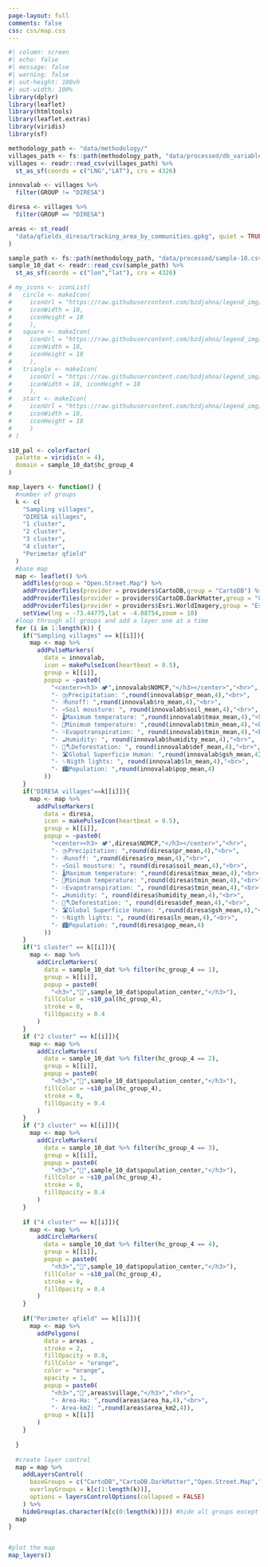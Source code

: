 ```yaml
---
page-layout: full
comments: false
css: css/map.css
---
```


```r
#| column: screen
#| echo: false
#| message: false
#| warning: false
#| out-height: 100vh
#| out-width: 100%
library(dplyr)
library(leaflet)
library(htmltools)
library(leaflet.extras)
library(viridis)
library(sf)

methodology_path <- "data/methodology/"
villages_path <- fs::path(methodology_path, "data/processed/db_variables.csv")
villages <- readr::read_csv(villages_path) %>% 
  st_as_sf(coords = c("LNG","LAT"), crs = 4326)

innovalab <- villages %>% 
  filter(GROUP != "DIRESA")

diresa <- villages %>% 
  filter(GROUP == "DIRESA")

areas <- st_read(
  "data/qfields_diresa/tracking_area_by_communities.gpkg", quiet = TRUE
)

sample_path <- fs::path(methodology_path, "data/processed/sample-10.csv")
sample_10_dat <- readr::read_csv(sample_path) %>% 
  st_as_sf(coords = c("lon","lat"), crs = 4326)

# my_icons <- iconList(
#   circle <- makeIcon(
#     iconUrl = "https://raw.githubusercontent.com/bzdjahna/legend_img/41d55a5a0a304e4faa6b6458a0a319aad72e1586/1circle.svg",
#     iconWidth = 18,
#     iconHeight = 18
#     ),
#   square <- makeIcon(
#     iconUrl = "https://raw.githubusercontent.com/bzdjahna/legend_img/41d55a5a0a304e4faa6b6458a0a319aad72e1586/3square.svg",
#     iconWidth = 18,
#     iconHeight = 18
#     ),
#   triangle <- makeIcon(
#     iconUrl = "https://raw.githubusercontent.com/bzdjahna/legend_img/41d55a5a0a304e4faa6b6458a0a319aad72e1586/2triangle.svg",
#     iconWidth = 18, iconHeight = 18
#     ),
#   start <- makeIcon(
#     iconUrl = "https://raw.githubusercontent.com/bzdjahna/legend_img/41d55a5a0a304e4faa6b6458a0a319aad72e1586/4star.svg",
#     iconWidth = 18,
#     iconHeight = 18
#     )
# )

s10_pal <- colorFactor(
  palette = viridis(n = 4),
  domain = sample_10_dat$hc_group_4
)

map_layers <- function() {
  #number of groups
  k <- c(
    "Sampling villages",
    "DIRESA villages",
    "1 cluster",
    "2 cluster",
    "3 cluster",
    "4 cluster",
    "Perimeter qfield"
  )
  #base map
  map <- leaflet() %>% 
    addTiles(group = "Open.Street.Map") %>% 
    addProviderTiles(provider = providers$CartoDB,group = "CartoDB") %>% 
    addProviderTiles(provider = providers$CartoDB.DarkMatter,group = "CartoDB.DarkMatter") %>% 
    addProviderTiles(provider = providers$Esri.WorldImagery,group = "Esri.WorldImagery") %>% 
    setView(lng = -73.44775,lat = -4.08754,zoom = 10)
  #loop through all groups and add a layer one at a time
  for (i in 1:length(k)) {
    if("Sampling villages" == k[[i]]){
      map <- map %>% 
        addPulseMarkers(
          data = innovalab,
          icon = makePulseIcon(heartbeat = 0.5),
          group = k[[i]],
          popup = ~paste0(
            "<center><h3> 🏕️",innovalab$NOMCP,"</h3></center>","<hr>",
            "- ⛈️Precipitation: ",round(innovalab$pr_mean,4),"<br>",
            "- 💧Runoff: ",round(innovalab$ro_mean,4),"<br>",
            "- ♒Soil mousture: ", round(innovalab$soil_mean,4),"<br>",
            "- 🌡️Maximum temperature: ",round(innovalab$tmax_mean,4),"<br>",
            "- 🧊Minimum temperature: ",round(innovalab$tmin_mean,4),"<br>",
            "- 💦Evapotranspiration: ", round(innovalab$tmin_mean,4),"<br>",
            "- ☁️Humidity: ", round(innovalab$humidity_mean,4),"<br>",
            "- 🌳🪓Deforestation: ", round(innovalab$def_mean,4),"<br>",
            "- 🛣️Global Superficie Human: ",round(innovalab$gsh_mean,4),"<br>",
            "- ✨Nigth lights: ", round(innovalab$ln_mean,4),"<br>",
            "- 🏙Population: ",round(innovalab$pop_mean,4) 
          ))
    }
    if("DIRESA villages"==k[[i]]){
      map <- map %>% 
        addPulseMarkers(
          data = diresa,
          icon = makePulseIcon(heartbeat = 0.5),
          group = k[[i]],
          popup = ~paste0(
            "<center><h3> 🏕️",diresa$NOMCP,"</h3></center>","<hr>",
            "- ⛈️Precipitation: ",round(diresa$pr_mean,4),"<br>",
            "- 💧Runoff: ",round(diresa$ro_mean,4),"<br>",
            "- ♒Soil mousture: ", round(diresa$soil_mean,4),"<br>",
            "- 🌡️Maximum temperature: ",round(diresa$tmax_mean,4),"<br>",
            "- 🧊Minimum temperature: ",round(diresa$tmin_mean,4),"<br>",
            "- 💦Evapotranspiration: ", round(diresa$tmin_mean,4),"<br>",
            "- ☁️Humidity: ", round(diresa$humidity_mean,4),"<br>",
            "- 🌳🪓Deforestation: ", round(diresa$def_mean,4),"<br>",
            "- 🛣️Global Superficie Human: ",round(diresa$gsh_mean,4),"<br>",
            "- ✨Nigth lights: ", round(diresa$ln_mean,4),"<br>",
            "- 🏙Population: ",round(diresa$pop_mean,4) 
          ))
    }
    if("1 cluster" == k[[i]]){
      map <- map %>% 
        addCircleMarkers(
          data = sample_10_dat %>% filter(hc_group_4 == 1),
          group = k[[i]],
          popup = paste0(
            "<h3>","🏡",sample_10_dat$population_center,"</h3>"),
          fillColor = ~s10_pal(hc_group_4),
          stroke = 0,
          fillOpacity = 0.4
        ) 
    }
    if ("2 cluster" == k[[i]]){
      map <- map %>% 
        addCircleMarkers(
          data = sample_10_dat %>% filter(hc_group_4 == 2),
          group = k[[i]],
          popup = paste0(
            "<h3>","🏡",sample_10_dat$population_center,"</h3>"),
          fillColor = ~s10_pal(hc_group_4),
          stroke = 0,
          fillOpacity = 0.4
        ) 
    }
    if ("3 cluster" == k[[i]]){
      map <- map %>% 
        addCircleMarkers(
          data = sample_10_dat %>% filter(hc_group_4 == 3),
          group = k[[i]],
          popup = paste0(
            "<h3>","🏡",sample_10_dat$population_center,"</h3>"),
          fillColor = ~s10_pal(hc_group_4),
          stroke = 0,
          fillOpacity = 0.4
        ) 
    }
    
    if ("4 cluster" == k[[i]]){
      map <- map %>% 
        addCircleMarkers(
          data = sample_10_dat %>% filter(hc_group_4 == 4),
          group = k[[i]],
          popup = paste0(
            "<h3>","🏡",sample_10_dat$population_center,"</h3>"),
          fillColor = ~s10_pal(hc_group_4),
          stroke = 0,
          fillOpacity = 0.4
        ) 
    }
    
    if("Perimeter qfield" == k[[i]]){
      map <- map %>% 
        addPolygons(
          data = areas ,
          stroke = 2,
          fillOpacity = 0.8,
          fillColor = "orange",
          color = "orange",
          opacity = 1,
          popup = paste0(
            "<h3>","🏡",areas$village,"</h3>","<hr>",
            "- Area-Ha: ",round(areas$area_ha,4),"<br>",
            "- Area-km2: ",round(areas$area_km2,4)),
          group = k[[i]]
        )
    }
    
  }
  
  #create layer control
  map = map %>% 
    addLayersControl(
      baseGroups = c("CartoDB","CartoDB.DarkMatter","Open.Street.Map","Esri.WorldImagery"),
      overlayGroups = k[c(1:length(k))],
      options = layersControlOptions(collapsed = FALSE)
    ) %>% 
    hideGroup(as.character(k[c(0:length(k))])) #hide all groups except the 1st one
  map
}


#plot the map
map_layers()
```
